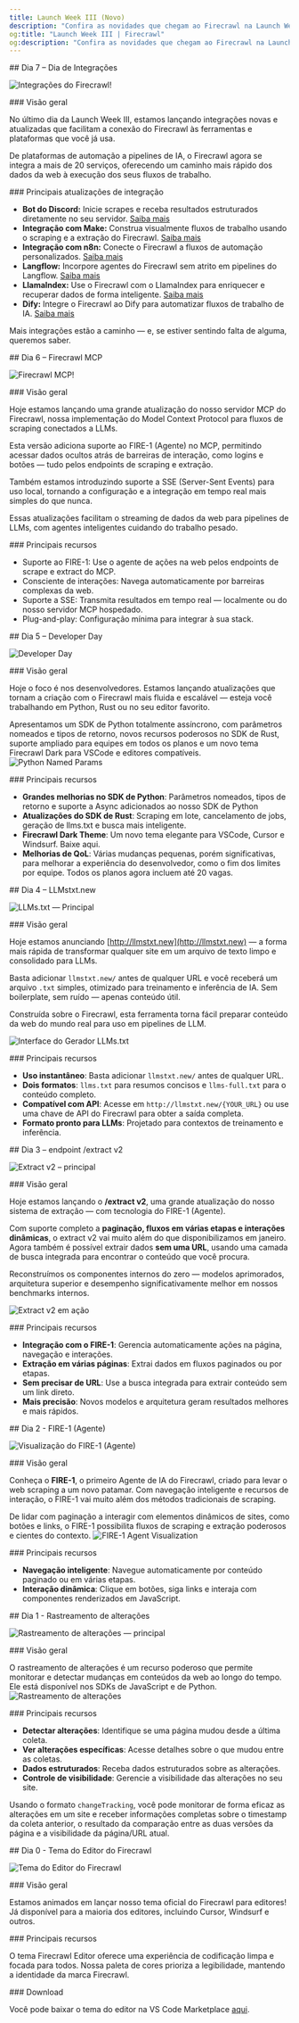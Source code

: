 ```yaml
---
title: Launch Week III (Novo)
description: "Confira as novidades que chegam ao Firecrawl na Launch Week III (14 a 20 de abril)"
og:title: "Launch Week III | Firecrawl"
og:description: "Confira as novidades que chegam ao Firecrawl na Launch Week III (14 a 20 de abril)"
---
```


<div id="day-7-integration-day">
  ## Dia 7 – Dia de Integrações
</div>

![Integrações do Firecrawl!](/images/launch-week/lw3-d7-1.webp)

<div id="overview">
  ### Visão geral
</div>

No último dia da Launch Week III, estamos lançando integrações novas e atualizadas que facilitam a conexão do Firecrawl às ferramentas e plataformas que você já usa.

De plataformas de automação a pipelines de IA, o Firecrawl agora se integra a mais de 20 serviços, oferecendo um caminho mais rápido dos dados da web à execução dos seus fluxos de trabalho.

<div id="key-integration-updates">
  ### Principais atualizações de integração
</div>

- **Bot do Discord:** Inicie scrapes e receba resultados estruturados diretamente no seu servidor. [Saiba mais](https://github.com/mendableai/firecrawl-discord-bot)
- **Integração com Make:** Construa visualmente fluxos de trabalho usando o scraping e a extração do Firecrawl. [Saiba mais](https://www.make.com/en/integrations/firecrawl)
- **Integração com n8n:** Conecte o Firecrawl a fluxos de automação personalizados. [Saiba mais](https://n8n.io/)
- **Langflow:** Incorpore agentes do Firecrawl sem atrito em pipelines do Langflow. [Saiba mais](https://docs.langflow.org/)
- **LlamaIndex:** Use o Firecrawl com o LlamaIndex para enriquecer e recuperar dados de forma inteligente. [Saiba mais](https://www.llamaindex.ai/)
- **Dify:** Integre o Firecrawl ao Dify para automatizar fluxos de trabalho de IA. [Saiba mais](https://dify.ai/)

Mais integrações estão a caminho — e, se estiver sentindo falta de alguma, queremos saber.

<div id="day-6-firecrawl-mcp">
  ## Dia 6 – Firecrawl MCP
</div>

![Firecrawl MCP!](/images/launch-week/lw3-d6-1.webp)

<div id="overview">
  ### Visão geral
</div>

Hoje estamos lançando uma grande atualização do nosso servidor MCP do Firecrawl, nossa implementação do Model Context Protocol para fluxos de scraping conectados a LLMs.

Esta versão adiciona suporte ao FIRE-1 (Agente) no MCP, permitindo acessar dados ocultos atrás de barreiras de interação, como logins e botões — tudo pelos endpoints de scraping e extração. 

Também estamos introduzindo suporte a SSE (Server-Sent Events) para uso local, tornando a configuração e a integração em tempo real mais simples do que nunca.

Essas atualizações facilitam o streaming de dados da web para pipelines de LLMs, com agentes inteligentes cuidando do trabalho pesado.

<div id="key-features">
  ### Principais recursos
</div>

* Suporte ao FIRE-1: Use o agente de ações na web pelos endpoints de scrape e extract do MCP.
* Consciente de interações: Navega automaticamente por barreiras complexas da web.
* Suporte a SSE: Transmita resultados em tempo real — localmente ou do nosso servidor MCP hospedado.
* Plug-and-play: Configuração mínima para integrar à sua stack.

<div id="day-5-developer-day">
  ## Dia 5 – Developer Day
</div>

![Developer Day](/images/launch-week/lw3-d5-1.webp)

<div id="overview">
  ### Visão geral
</div>

Hoje o foco é nos desenvolvedores. Estamos lançando atualizações que tornam a criação com o Firecrawl mais fluida e escalável — esteja você trabalhando em Python, Rust ou no seu editor favorito.

Apresentamos um SDK de Python totalmente assíncrono, com parâmetros nomeados e tipos de retorno, novos recursos poderosos no SDK de Rust, suporte ampliado para equipes em todos os planos e um novo tema Firecrawl Dark para VSCode e editores compatíveis.
![Python Named Params](/images/launch-week/lw3-d5-3.webp)

<div id="key-features">
  ### Principais recursos
</div>

- **Grandes melhorias no SDK de Python**: Parâmetros nomeados, tipos de retorno e suporte a Async adicionados ao nosso SDK de Python
- **Atualizações do SDK de Rust**: Scraping em lote, cancelamento de jobs, geração de llms.txt e busca mais inteligente.
- **Firecrawl Dark Theme**: Um novo tema elegante para VSCode, Cursor e Windsurf. Baixe aqui.
- **Melhorias de QoL**: Várias mudanças pequenas, porém significativas, para melhorar a experiência do desenvolvedor, como o fim dos limites por equipe. Todos os planos agora incluem até 20 vagas.

<div id="day-4-llmstxtnew">
  ## Dia 4 – LLMstxt.new
</div>

![LLMs.txt — Principal](/images/launch-week/lw3-d4-1.webp)

<div id="overview">
  ### Visão geral
</div>

Hoje estamos anunciando [http://llmstxt.new](http://llmstxt.new) — a forma mais rápida de transformar qualquer site em um arquivo de texto limpo e consolidado para LLMs.

Basta adicionar `llmstxt.new/` antes de qualquer URL e você receberá um arquivo `.txt` simples, otimizado para treinamento e inferência de IA. Sem boilerplate, sem ruído — apenas conteúdo útil.

Construída sobre o Firecrawl, esta ferramenta torna fácil preparar conteúdo da web do mundo real para uso em pipelines de LLM.
 
![Interface do Gerador LLMs.txt](/images/launch-week/lw3-d4-2.webp)

<div id="key-features">
  ### Principais recursos
</div>

- **Uso instantâneo**: Basta adicionar `llmstxt.new/` antes de qualquer URL.  
- **Dois formatos**: `llms.txt` para resumos concisos e `llms-full.txt` para o conteúdo completo.  
- **Compatível com API**: Acesse em `http://llmstxt.new/{YOUR_URL}` ou use uma chave de API do Firecrawl para obter a saída completa.  
- **Formato pronto para LLMs**: Projetado para contextos de treinamento e inferência.  

<div id="day-3-extract-v2">
  ## Dia 3 – endpoint /extract v2
</div>

![Extract v2 – principal](/images/launch-week/lw3-d3-l.webp)

<div id="overview">
  ### Visão geral
</div>

Hoje estamos lançando o **/extract v2**, uma grande atualização do nosso sistema de extração — com tecnologia do FIRE-1 (Agente).

Com suporte completo a **paginação, fluxos em várias etapas e interações dinâmicas**, o extract v2 vai muito além do que disponibilizamos em janeiro. Agora também é possível extrair dados **sem uma URL**, usando uma camada de busca integrada para encontrar o conteúdo que você procura.

Reconstruímos os componentes internos do zero — modelos aprimorados, arquitetura superior e desempenho significativamente melhor em nossos benchmarks internos.

![Extract v2 em ação](/images/launch-week/lw3-d3-2.webp)

<div id="key-features">
  ### Principais recursos
</div>

- **Integração com o FIRE-1**: Gerencia automaticamente ações na página, navegação e interações.  
- **Extração em várias páginas**: Extrai dados em fluxos paginados ou por etapas.  
- **Sem precisar de URL**: Use a busca integrada para extrair conteúdo sem um link direto.  
- **Mais precisão**: Novos modelos e arquitetura geram resultados melhores e mais rápidos.  

<div id="day-2-fire-1-agent">
  ## Dia 2 - FIRE-1 (Agente)
</div>

![Visualização do FIRE-1 (Agente)](/images/launch-week/lw3d2-1.webp)

<div id="overview">
  ### Visão geral
</div>

Conheça o **FIRE-1**, o primeiro Agente de IA do Firecrawl, criado para levar o web scraping a um novo patamar. Com navegação inteligente e recursos de interação, o FIRE-1 vai muito além dos métodos tradicionais de scraping.

De lidar com paginação a interagir com elementos dinâmicos de sites, como botões e links, o FIRE-1 possibilita fluxos de scraping e extração poderosos e cientes do contexto.
![FIRE-1 Agent Visualization](/images/launch-week/lw3-d2-4.webp)

<div id="key-features">
  ### Principais recursos
</div>

- **Navegação inteligente**: Navegue automaticamente por conteúdo paginado ou em várias etapas.
- **Interação dinâmica**: Clique em botões, siga links e interaja com componentes renderizados em JavaScript.

<div id="day-1-change-tracking">
  ## Dia 1 - Rastreamento de alterações
</div>

![Rastreamento de alterações — principal](/images/launch-week/lw3d1.webp)

<div id="overview">
  ### Visão geral
</div>

O rastreamento de alterações é um recurso poderoso que permite monitorar e detectar mudanças em conteúdos da web ao longo do tempo. Ele está disponível nos SDKs de JavaScript e de Python.
![Rastreamento de alterações](/images/launch-week/lw3d12.webp)

<div id="key-features">
  ### Principais recursos
</div>

- **Detectar alterações**: Identifique se uma página mudou desde a última coleta.
- **Ver alterações específicas**: Acesse detalhes sobre o que mudou entre as coletas.
- **Dados estruturados**: Receba dados estruturados sobre as alterações.
- **Controle de visibilidade**: Gerencie a visibilidade das alterações no seu site.

Usando o formato `changeTracking`, você pode monitorar de forma eficaz as alterações em um site e receber informações completas sobre o timestamp da coleta anterior, o resultado da comparação entre as duas versões da página e a visibilidade da página/URL atual.

<div id="day-0-firecrawl-editor-theme">
  ## Dia 0 - Tema do Editor do Firecrawl
</div>

![Tema do Editor do Firecrawl](/images/launch-week/lw3d0.webp)

<div id="overview">
  ### Visão geral
</div>

Estamos animados em lançar nosso tema oficial do Firecrawl para editores! Já disponível para a maioria dos editores, incluindo Cursor, Windsurf e outros.

<div id="key-features">
  ### Principais recursos
</div>

O tema Firecrawl Editor oferece uma experiência de codificação limpa e focada para todos. Nossa paleta de cores prioriza a legibilidade, mantendo a identidade da marca Firecrawl.

<div id="download">
  ### Download
</div>

Você pode baixar o tema do editor na VS Code Marketplace [aqui](https://firecrawl.link/lw3-editor-theme).